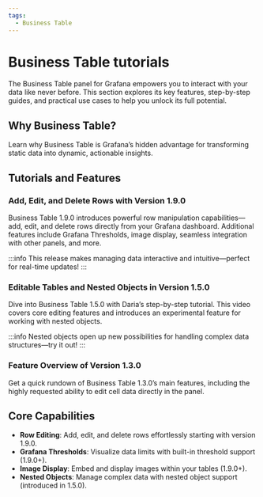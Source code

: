 ```yaml
---
tags:
  - Business Table
---
```



# Business Table tutorials

The Business Table panel for Grafana empowers you to interact with your data like never before. This section explores its key features, step-by-step guides, and practical use cases to help you unlock its full potential.

<Tutorials />

## Why Business Table?

Learn why Business Table is Grafana’s hidden advantage for transforming static data into dynamic, actionable insights.

<BlogPost id="business-table-advantage" />

## Tutorials and Features

### Add, Edit, and Delete Rows with Version 1.9.0

Business Table 1.9.0 introduces powerful row manipulation capabilities—add, edit, and delete rows directly from your Grafana dashboard. Additional features include Grafana Thresholds, image display, seamless integration with other panels, and more.

<Youtube
  id="tNa14EULUQo"
  title="Add/Edit/Delete rows with Business Table 1.9.0 in Grafana. Work with nested objects."
/>

:::info
This release makes managing data interactive and intuitive—perfect for real-time updates!
:::

### Editable Tables and Nested Objects in Version 1.5.0

Dive into Business Table 1.5.0 with Daria’s step-by-step tutorial. This video covers core editing features and introduces an experimental feature for working with nested objects.

<Youtube
  id="wiy6bBJDdb0"
  title="Business Table for Grafana release 1.5.0. Step-by-step tutorial. Introducing nested objects"
/>

:::info
Nested objects open up new possibilities for handling complex data structures—try it out!
:::

### Feature Overview of Version 1.3.0

Get a quick rundown of Business Table 1.3.0’s main features, including the highly requested ability to edit cell data directly in the panel.

<Youtube
  id="kOjt9Bl3VQo"
  title="Business Table panel for Grafana 1.3.0. Overview and tutorial for beginners."
/>

## Core Capabilities

- **Row Editing**: Add, edit, and delete rows effortlessly starting with version 1.9.0.
- **Grafana Thresholds**: Visualize data limits with built-in threshold support (1.9.0+).
- **Image Display**: Embed and display images within your tables (1.9.0+).
- **Nested Objects**: Manage complex data with nested object support (introduced in 1.5.0).
